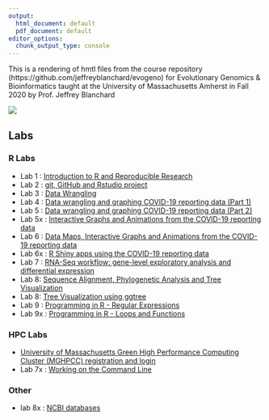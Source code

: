 ```yaml
---
output:
  html_document: default
  pdf_document: default
editor_options: 
  chunk_output_type: console
---
```


This is a rendering of hmtl files from the course repository  (https://github.com/jeffreyblanchard/evogeno) for Evolutionary Genomics & Bioinformatics taught at the University of Massachusetts Amherst in Fall 2020 by Prof. Jeffrey Blanchard

![](images/HF_portrait3.png)

## Labs

### R Labs

* Lab 1 : [Introduction to R and Reproducible Research](EvoGeno_Lab1.html)
* Lab 2 : [git, GitHub and Rstudio project](EvoGeno_Lab2_GitHub.html)
* Lab 3 : [Data Wrangling](EvoGeno_Lab3_Data_Wrangling.html)
* Lab 4 : [Data wrangling and graphing COVID-19 reporting data (Part 1)](EvoGeno_Lab4_covid.html)
* Lab 5 : [Data wrangling and graphing COVID-19 reporting data (Part 2)](EvoGeno_Lab5_covid.html)
* Lab 5x : [Interactive Graphs and Animations from the COVID-19 reporting data](EvoGeno_Lab5x_interactive_graphs.html)
* Lab 6 : [Data Maps, Interactive Graphs and Animations from the COVID-19 reporting data](EvoGeno_Lab6_maps.html)
* Lab 6x : [R Shiny apps using the COVID-19 reporting data](EvoGeno_Lab6x_Shiny.html)
* Lab 7 : [RNA-Seq workflow: gene-level exploratory analysis and differential expression](EvoGeno_Lab7_rnaseq.html)
* Lab 8: [Sequence Alignment, Phylogenetic Analysis and Tree Visualization](EvoGeno_Lab8_phylogenetic.html)
* Lab 8: [Tree Visualization using ggtree](ggtree_tutorial.html)
* Lab 9 : [Programming in R - Regular Expressions](EvoGeno_Lab9_stringr.html)
* Lab 9x : [Programming in R - Loops and Functions](EvoGeno_Lab9x_progR_loops.html)

### HPC Labs
* [University of Massachusetts Green High Performance Computing Cluster (MGHPCC) registration and login](EvoGeno_Labx_MGHPCC.html)
* Lab 7x : [Working on the Command Line](EvoGeno_Lab7x_cmd.html)

### Other
* lab 8x : [NCBI databases](EvoGeno_Lab8x_blast_msa.html)
